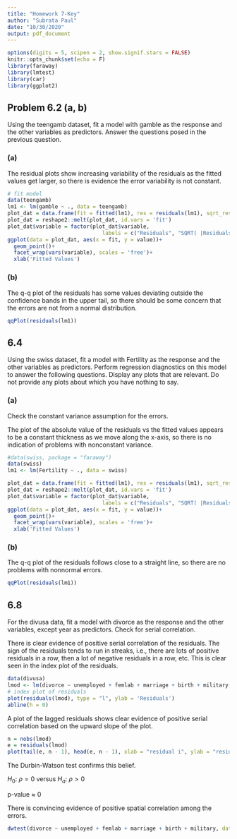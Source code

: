 ```yaml
---
title: "Homework 7-Key"
author: "Subrata Paul"
date: "10/30/2020"
output: pdf_document
---
```


```r
options(digits = 5, scipen = 2, show.signif.stars = FALSE)
knitr::opts_chunk$set(echo = F)
library(faraway)
library(lmtest)
library(car)
library(ggplot2)
```

## Problem 6.2 (a, b)

Using the teengamb dataset, fit a model with gamble as the response and the other variables as predictors. Answer the questions posed in the previous question.

### (a)

The residual plots show increasing variability of the residuals as the fitted values get larger, so there is evidence the error variability is not constant.

```r
# fit model
data(teengamb)
lm1 <- lm(gamble ~ ., data = teengamb)
plot_dat = data.frame(fit = fitted(lm1), res = residuals(lm1), sqrt_res = sqrt(abs(residuals(lm1))))
plot_dat = reshape2::melt(plot_dat, id.vars = 'fit')
plot_dat$variable = factor(plot_dat$variable,
                              labels = c("Residuals", "SQRT( |Residuals|)"))
ggplot(data = plot_dat, aes(x = fit, y = value))+
  geom_point()+
  facet_wrap(vars(variable), scales = 'free')+
  xlab('Fitted Values')
```


### (b)

The q-q plot of the residuals has some values deviating outside the confidence bands in the upper tail, so there should be some concern that the errors are not from a normal distribution.

```r
qqPlot(residuals(lm1))
```


## 6.4 

Using the swiss dataset, fit a model with Fertility as the response and the other variables as predictors. Perform regression diagnostics on this model to answer the following questions. Display any plots that are relevant. Do not provide any plots about which you have nothing to say.

### (a)  

Check the constant variance assumption for the errors.

The plot of the absolute value of the residuals vs the fitted values appears to be a constant thickness as we move along the x-axis, so there is no indication of problems with nonconstant variance.

```r
#data(swiss, package = "faraway")
data(swiss)
lm1 <- lm(Fertility ~ ., data = swiss)

plot_dat = data.frame(fit = fitted(lm1), res = residuals(lm1), sqrt_res = sqrt(abs(residuals(lm1))))
plot_dat = reshape2::melt(plot_dat, id.vars = 'fit')
plot_dat$variable = factor(plot_dat$variable,
                              labels = c("Residuals", "SQRT( |Residuals|)"))
ggplot(data = plot_dat, aes(x = fit, y = value))+
  geom_point()+
  facet_wrap(vars(variable), scales = 'free')+
  xlab('Fitted Values')
```


### (b)

The q-q plot of the residuals follows close to a straight line, so there are no problems with nonnormal errors.  

```r
qqPlot(residuals(lm1))
```

## 6.8 

For the divusa data, fit a model with divorce as the response and the other variables, except year as predictors. Check for serial correlation.

There is clear evidence of positive serial correlation of the residuals.  The sign of the residuals tends to run in streaks, i.e., there are lots of positive residuals in a row, then a lot of negative residuals in a row, etc.  This is clear seen in the index plot of the residuals.

```r
data(divusa)
lmod <- lm(divorce ~ unemployed + femlab + marriage + birth + military, data = divusa)
# index plot of residuals
plot(residuals(lmod), type = "l", ylab = 'Residuals')
abline(h = 0)
```

A plot of the lagged residuals shows clear evidence of positive serial correlation based on the upward slope of the plot.  

```r
n = nobs(lmod)
e = residuals(lmod)
plot(tail(e, n - 1), head(e, n - 1), xlab = "residual i", ylab = "residual i + 1")
```
The Durbin-Watson test confirms this belief.

$H_0:\ \rho=0$ versus $H_a:\ \rho>0$

p-value $\approx$ 0

There is convincing evidence of positive spatial correlation among the errors.


```r
dwtest(divorce ~ unemployed + femlab + marriage + birth + military, data = divusa)
```

